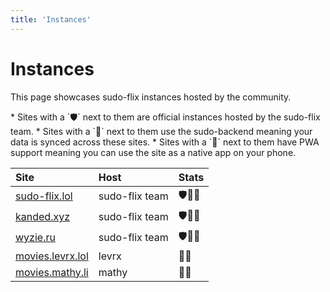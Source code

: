 ```yaml
---
title: 'Instances'
---
```


# Instances

This page showcases sudo-flix instances hosted by the community. 

<Note>
* Sites with a `🛡️` next to them are official instances hosted by the sudo-flix team.
* Sites with a `💾` next to them use the sudo-backend meaning your data is synced across these sites.
* Sites with a `📱` next to them have PWA support meaning you can use the site as a native app on your phone.
</Note>

| Site                                          | Host              | Stats      |
|:----------------------------------------------|:------------------|:-----------|
| [sudo-flix.lol](https://sudo-flix.lol)        | sudo-flix team    | 🛡️💾📱     |
| [kanded.xyz](https://flix.kanded.xyz)         | sudo-flix team    | 🛡️💾📱     |
| [wyzie.ru](https://sudo.wyzie.ru)             | sudo-flix team    | 🛡️💾📱     |
| [movies.levrx.lol](https://movies.levrx.lol)  | levrx             | 💾📱       |
| [movies.mathy.li](https://movies.mathy.li)    | mathy             | 💾📱       |
